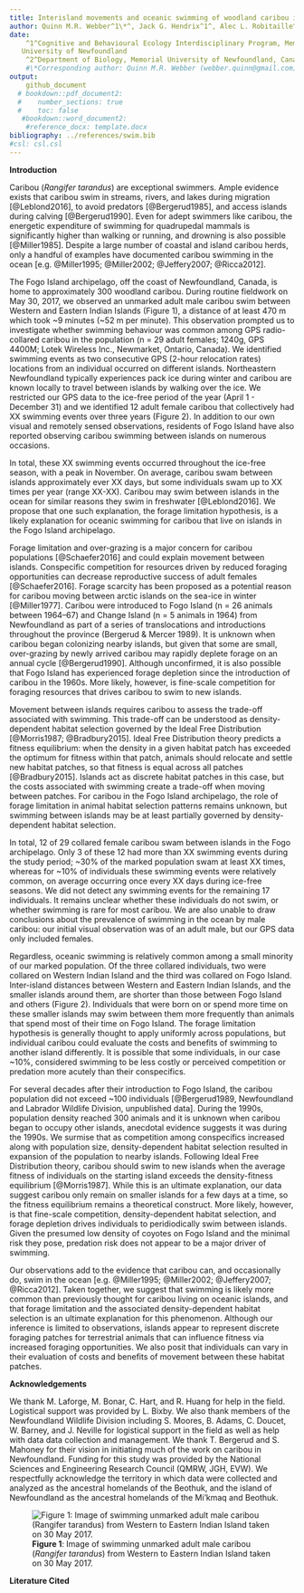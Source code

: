 ```yaml
---
title: Interisland movements and oceanic swimming of woodland caribou in Newfoundland
author: Quinn M.R. Webber^1\*^, Jack G. Hendrix^1^, Alec L. Robitaille^2^,  Eric Vander Wal^1,2^
date: 
    ^1^Cognitive and Behavioural Ecology Interdisciplinary Program, Memorial
   University of Newfoundland
    ^2^Department of Biology, Memorial University of Newfoundland, Canada
    #\*Corresponding author: Quinn M.R. Webber (webber.quinn@gmail.com)
output: 
    github_document
  # bookdown::pdf_document2:
  #    number_sections: true
  #    toc: false
   #bookdown::word_document2:
    #reference_docx: template.docx
bibliography: ../references/swim.bib
#csl: csl.csl
---
```


\newpage

**Introduction**

Caribou (*Rangifer tarandus*) are exceptional swimmers. Ample evidence exists
that caribou swim in streams, rivers, and lakes during migration [@Leblond2016],
to avoid predators [@Bergerud1985], and access islands during calving
[@Bergerud1990]. Even for adept swimmers like caribou, the energetic expenditure
of swimming for quadrupedal mammals is significantly higher than walking or
running, <!--[@Fish1993]--> and drowning is also possible [@Miller1985]. Despite
a large number of coastal and island caribou herds, only a handful of examples
have documented caribou swimming in the ocean [e.g. @Miller1995; @Miller2002;
@Jeffery2007; @Ricca2012].

The Fogo Island archipelago, off the coast of Newfoundland, Canada, is home to
approximately 300 woodland caribou. During routine fieldwork on May 30, 2017, we
observed an unmarked adult male caribou swim between Western and Eastern Indian
Islands (Figure 1), a distance of at least 470 m which took ~9 minutes (~52 m per
minute). This observation prompted us to investigate whether swimming behaviour
was common among GPS radio-collared caribou in the population (n = 29 adult
females; 1240g, GPS 4400M; Lotek Wireless Inc., Newmarket, Ontario, Canada). We
identified swimming events as two consecutive GPS (2-hour relocation rates)
locations from an individual occurred on different islands. Northeastern
Newfoundland typically experiences pack ice during winter and caribou are known
locally to travel between islands by walking over the ice. We restricted our GPS
data to the ice-free period of the year (April 1 - December 31) <!--confirm dates
--> and we identified 12 adult female caribou that collectively had XX
swimming events over three years (Figure 2). In addition to our own visual and
remotely sensed observations, residents of Fogo Island have also reported
observing caribou swimming between islands on numerous occasions.

<!-- add numbers in here -->
In total, these XX swimming events occurred throughout the ice-free season, with
a peak in November. On average, caribou swam between islands approximately ever
XX days, but some individuals swam up to XX times per year (range XX-XX).
Caribou may swim between islands in the ocean for similar reasons they swim in
freshwater [@Leblond2016]. We propose that one such explanation, the forage
limitation hypothesis, is a likely explanation for oceanic swimming for caribou
that live on islands in the Fogo Island archipelago.
<!--Is it better
to just state our results here, or give this sort of teaser? Initially I had "86
events by 3 individuals" here, but then we ignore that for a couple paragraphs
of context before getting back into it... which seemed weird
QW: I agree. I've added some Fogo context-->

Forage limitation and over-grazing is a major concern for caribou populations
[@Schaefer2016] and could explain movement between islands. Conspecific
competition for resources driven by reduced foraging opportunities can decrease
reproductive success of adult females [@Schaefer2016]. Forage scarcity has been
proposed as a potential reason for caribou moving between arctic islands on the
sea-ice in winter [@Miller1977]. Caribou were introduced to Fogo Island (n = 26
animals between 1964–67) and Change Island (n = 5 animals in 1964) from
Newfoundland as part of a series of translocations and introductions throughout
the province (Bergerud & Mercer 1989). It is unknown when caribou began
colonizing nearby islands, but given that some are small, over-grazing by newly
arrived caribou may rapidly deplete forage on an annual cycle [@Bergerud1990]. Although
unconfirmed, it is also possible that Fogo Island has experienced forage
depletion since the introduction of caribou in the 1960s. More likely, however,
is fine-scale competition for foraging resources that drives caribou to swim to
new islands.

Movement between islands requires caribou to assess the trade-off associated
with swimming. This trade-off can be understood as density-dependent habitat
selection governed by the Ideal Free Distribution [@Morris1987; @Bradbury2015].
Ideal Free Distribution theory predicts a fitness equilibrium: when the density
in a given habitat patch has exceeded the optimum for fitness within that patch,
animals should relocate and settle new habitat patches, so that fitness is equal
across all patches [@Bradbury2015]. Islands act as discrete habitat patches in
this case, but the costs associated with swimming create a trade-off when moving
between patches. For caribou in the Fogo Island archipelago, the role of forage
limitation in animal habitat selection patterns remains unknown, but swimming
between islands may be at least partially governed by density-dependent habitat selection.

In total, 12 of 29 collared female caribou swam between islands in the Fogo
archipelago. Only 3 of these 12 had more than XX swimming events during the
study period; ~30% of the marked population swam at least XX times, whereas for
~10% of individuals these swimming events were relatively common, on average
occurring once every XX  days during ice-free seasons. We did not
detect any swimming events for the remaining 17 individuals. It remains unclear
whether these individuals do not swim, or whether swimming is rare for most caribou. 
We are also unable to draw conclusions about the prevalence of
swimming in the ocean by male caribou: our initial visual observation was of an
adult male, but our GPS data only included females.

<!-- "During the winter, when individuals could theoretically move between islands more easily by walking across ice, XX individuals were observed moving between islands. YY [(a) majority, (b) minority] of these were not detected swimming during the ice-free season and only moved between islands overwinter. This suggests that [(a) moving between islands is a relatively consistent behaviour within individuals, where some caribou refrain from both swimming and walking over ice] / [(b) caribou who avoided swimming between islands would still take advantage of the benefits provided by these patches, but only when travelling to them was less risky and costly] -->

<!-- QW: I'm not sure we need to say the below.. 
JGH - yeah, it's pretty extra I guess. I'm not really a fan of the above para either, it's not very convincing and doesn't add much
It is theoretically possible that these other
females moved rapidly back and forth between islands within the 2 hour fix rate
of our GPS collars, which we would be unable to detect. We consider this highly
unlikely given the range of residency times for caribou on any given island (min
- max: XX - XX). <!--double check-->
<!-- What is the typical residency time? Is this a true statement or am I just making this up? QW: this is something we will look into, I think. -->

Regardless, oceanic swimming is relatively common among a small minority of our
marked population. Of the three collared individuals, two were collared on
Western Indian Island and the third was collared on Fogo Island. Inter-island
distances between Western and Eastern Indian Islands, and the smaller islands
around them, are shorter than those between Fogo Island and others (Figure 2).
Individuals that were born on or spend more time on these smaller islands may
swim between them more frequently than animals that spend most of their time on
Fogo Island. The forage limitation hypothesis is generally thought to apply
uniformly across populations, but individual caribou could evaluate the costs
and benefits of swimming to another island differently. It is possible that some
individuals, in our case ~10%, considered swimming to be less costly or
perceived competition or predation more acutely than their conspecifics.

For several decades after their introduction to Fogo Island, the caribou
population did not exceed ~100 individuals [@Bergerud1989, Newfoundland and
Labrador Wildlife Division, unpublished data]. During the 1990s, population
density reached 300 animals and it is unknown when caribou began to occupy other
islands, anecdotal evidence suggests it was during the 1990s. We surmise that as
competition among conspecifics increased along with population size,
density-dependent habitat selection resulted in expansion of the population to
nearby islands. Following Ideal Free Distribution theory, caribou should swim to
new islands when the average fitness of individuals on the starting island
exceeds the density-fitness equilibrium [@Morris1987]. While this is an ultimate
explanation, our data suggest caribou only remain on smaller islands for a few
days at a time, so the fitness equilibrium remains a theoretical construct. More
likely, however, is that fine-scale competition, density-dependent habitat
selection, and forage depletion drives individuals to peridiodically swim
between islands. Given the presumed low density of coyotes on Fogo Island and
the minimal risk they pose, predation risk does not appear to be a major driver
of swimming.

<!-- QW: changed it a bit - how is this? JGH: simplified these two para's a bit,
took out most of the predator stuff. I'm a bit confused by the sentence above
citing your 2018 paper, I'm not really sure what it's saying & how it relates to
the rest of the section. there were comments to that effect as well, maybe
expand the end a bit to make it clearer how that relates? -->

Our observations add to the evidence that caribou can, and occasionally do, swim
in the ocean [e.g. @Miller1995; @Miller2002; @Jeffery2007; @Ricca2012]. Taken
together, we suggest that swimming is likely more common than previously thought
for caribou living on oceanic islands, and that forage limitation and the
associated density-dependent habitat selection is an ultimate explanation for
this phenomenon. Although our inference is limited to observations, islands
appear to represent discrete foraging patches for terrestrial animals that can
influence fitness via increased foraging opportunities. We also posit that
individuals can vary in their evaluation of costs and benefits of movement
between these habitat patches.

**Acknowledgements**

We thank M. Laforge, M. Bonar, C. Hart, and R. Huang for help in the field.
Logistical support was provided by L. Bixby. We also thank members of the
Newfoundland Wildlife Division including S. Moores, B. Adams, C. Doucet, W.
Barney, and J. Neville for logistical support in the field as well as help with
data data collection and management. We thank T. Bergerud and S. Mahoney for
their vision in initiating much of the work on caribou in Newfoundland. Funding
for this study was provided by the National Sciences and Engineering Research
Council (QMRW, JGH, EVW). We respectfully acknowledge the territory in which
data were collected and analyzed as the ancestral homelands of the Beothuk, and
the island of Newfoundland as the ancestral homelands of the Mi’kmaq and
Beothuk.
<!-- Simplified the funding statement, do we need to name the specific
scholarships/grants? Eric opinion??-->

\newpage

\captionsetup[figure]{labelformat=empty}

![**Figure 1**: Image of swimming unmarked adult male caribou (*Rangifer tarandus*) from Western to Eastern Indian Island taken on 30 May 2017.](../graphics/IMG_1562.JPG) 

\newpage

\captionsetup[figure]{labelformat=empty}

<!--![**Figure 2**: Map of the Fogo Island archipelago. Fogo Island is the largest
island in the archipelago (237.71 km^2^), but there are at least three other
large islands: Western Indian (77.6 km^2^), Eastern Indian (38.7 km^2^) and
Change (XX km^2^) Islands, as well as numerous smaller islands, including
Blundon’s (1.18 km^2^), North Long (1.01 km^2^), South Long (0.48 km^2^), Kate’s
(1.64 km^2^), and Brother’s (1.59 km^2^) Islands. Habitats are similar across
the archipelago, consisting largely of coniferous and mixed forests of balsam
fir (*Abies balsamea*), black spruce (*Picea mariana*), and white birch 
(*Betula papyrifera*) as well as bogs, lakes, lichen and rocky
barrens.]()<!--(../graphics/IMG_1562.JPG)-->

\newpage

**Literature Cited**
